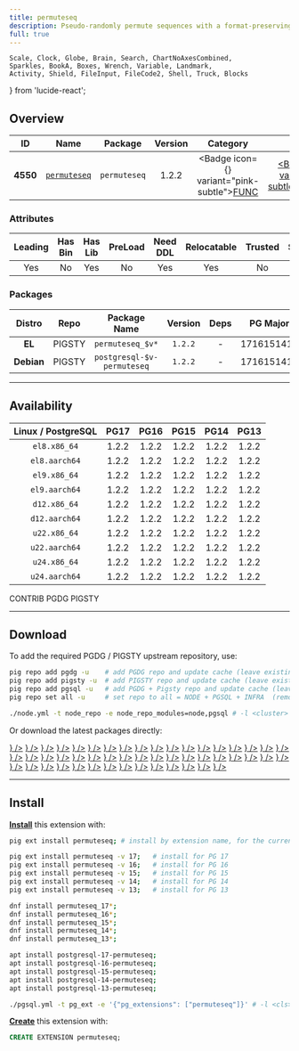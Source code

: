 ```yaml
---
title: permuteseq
description: Pseudo-randomly permute sequences with a format-preserving encryption on elements
full: true
---
```


    Scale, Clock, Globe, Brain, Search, ChartNoAxesCombined,
    Sparkles, BookA, Boxes, Wrench, Variable, Landmark,
    Activity, Shield, FileInput, FileCode2, Shell, Truck, Blocks
} from 'lucide-react';

## Overview

| <TooltipIconButton tooltip="Extension unique identifier" side="top">ID</TooltipIconButton> | <TooltipIconButton tooltip="Extension name" side="top">Name</TooltipIconButton> | <TooltipIconButton tooltip="Package name for installation" side="top">Package</TooltipIconButton> | <TooltipIconButton tooltip="Latest available extension version" side="top">Version</TooltipIconButton> | <TooltipIconButton tooltip="Extension category" side="top">Category</TooltipIconButton> | <TooltipIconButton tooltip="Open source license" side="top">License</TooltipIconButton> | <TooltipIconButton tooltip="Programming language" side="top">Lang</TooltipIconButton> |
|:--------:|:--------:|:----------:|:--------------:|:---------------------------------------:|:------------------------------------------------------:|:----:|
| **4550** | [`permuteseq`](https://github.com/dverite/permuteseq) | `permuteseq` | 1.2.2 | <Badge icon={<Variable />} variant="pink-subtle"><a href="/ext/func" className="no-underline">FUNC</a></Badge> | <a href="/ext/list/license#postgresql" className="no-underline"><Badge icon={<Scale />} variant="blue-subtle">PostgreSQL</Badge></a> | <a href="/ext/list/lang#c"><Badge icon={<FileCode2 />} variant="blue-subtle">C</Badge></a> |

### Attributes

| <TooltipIconButton tooltip="The Primary Leading extension in the Package" side="top">Leading</TooltipIconButton> | <TooltipIconButton tooltip="Contains binary utils" side="top">Has Bin</TooltipIconButton> | <TooltipIconButton tooltip="Contains .so shared library files" side="top">Has Lib</TooltipIconButton> | <TooltipIconButton tooltip="Requires preloading via shared_preload_libraries" side="top">PreLoad</TooltipIconButton> | <TooltipIconButton tooltip="Requires CREATE EXTENSION DDL command" side="top">Need DDL</TooltipIconButton> | <TooltipIconButton tooltip="Can be installed in any schema" side="top">Relocatable</TooltipIconButton> | <TooltipIconButton tooltip="Can be created by non-superuser" side="top">Trusted</TooltipIconButton> | <TooltipIconButton tooltip="Schemas used by this extension" side="top">Schemas</TooltipIconButton> |
|:-------:|:-------:|:-------:|:-------:|:--------:|:-----------:|:-------:|:-------:|
| Yes | No | Yes | No | Yes | Yes | No | - |

### Packages

| <TooltipIconButton tooltip="Linux distribution family, EL or Debian" side="top">Distro</TooltipIconButton> | <TooltipIconButton tooltip="Package repository" side="top">Repo</TooltipIconButton> | <TooltipIconButton tooltip="The RPM/DEB Package Name Pattern (replace $v with real pg major)" side="top">Package Name</TooltipIconButton> | <TooltipIconButton tooltip="Latest package version" side="top">Version</TooltipIconButton> | <TooltipIconButton tooltip="RPM/DEB Package dependencies" side="top">Deps</TooltipIconButton> | <TooltipIconButton tooltip="Available in these PostgreSQL Major Versions" side="top">PG Major</TooltipIconButton> |
|:----------:|:--------:|:------------------------:|:-----------:|:------------:|:------------------:|
|   **EL**   | <Badge variant="amber-subtle"><span className="font-bold">PIGSTY</span></Badge> | `permuteseq_$v*` | `1.2.2` | - | <Badge variant="green-subtle">17</Badge><Badge variant="green-subtle">16</Badge><Badge variant="green-subtle">15</Badge><Badge variant="green-subtle">14</Badge><Badge variant="green-subtle">13</Badge> |
| **Debian** | <Badge variant="amber-subtle"><span className="font-bold">PIGSTY</span></Badge> | `postgresql-$v-permuteseq` | `1.2.2` | - | <Badge variant="green-subtle">17</Badge><Badge variant="green-subtle">16</Badge><Badge variant="green-subtle">15</Badge><Badge variant="green-subtle">14</Badge><Badge variant="green-subtle">13</Badge> |



------

## Availability

| <TooltipIconButton tooltip="Linux Distro Arch / PostgreSQL Major Version" side="top">Linux / PostgreSQL </TooltipIconButton> | **PG17** | **PG16** | **PG15** | **PG14** | **PG13** |
|:-----:|:-----:|:-----:|:-----:|:-----:|:-----:|
| `el8.x86_64` | <Badge variant="amber-subtle">1.2.2</Badge> | <Badge variant="amber-subtle">1.2.2</Badge> | <Badge variant="amber-subtle">1.2.2</Badge> | <Badge variant="amber-subtle">1.2.2</Badge> | <Badge variant="amber-subtle">1.2.2</Badge> |
| `el8.aarch64` | <Badge variant="amber-subtle">1.2.2</Badge> | <Badge variant="amber-subtle">1.2.2</Badge> | <Badge variant="amber-subtle">1.2.2</Badge> | <Badge variant="amber-subtle">1.2.2</Badge> | <Badge variant="amber-subtle">1.2.2</Badge> |
| `el9.x86_64` | <Badge variant="amber-subtle">1.2.2</Badge> | <Badge variant="amber-subtle">1.2.2</Badge> | <Badge variant="amber-subtle">1.2.2</Badge> | <Badge variant="amber-subtle">1.2.2</Badge> | <Badge variant="amber-subtle">1.2.2</Badge> |
| `el9.aarch64` | <Badge variant="amber-subtle">1.2.2</Badge> | <Badge variant="amber-subtle">1.2.2</Badge> | <Badge variant="amber-subtle">1.2.2</Badge> | <Badge variant="amber-subtle">1.2.2</Badge> | <Badge variant="amber-subtle">1.2.2</Badge> |
| `d12.x86_64` | <Badge variant="amber-subtle">1.2.2</Badge> | <Badge variant="amber-subtle">1.2.2</Badge> | <Badge variant="amber-subtle">1.2.2</Badge> | <Badge variant="amber-subtle">1.2.2</Badge> | <Badge variant="amber-subtle">1.2.2</Badge> |
| `d12.aarch64` | <Badge variant="amber-subtle">1.2.2</Badge> | <Badge variant="amber-subtle">1.2.2</Badge> | <Badge variant="amber-subtle">1.2.2</Badge> | <Badge variant="amber-subtle">1.2.2</Badge> | <Badge variant="amber-subtle">1.2.2</Badge> |
| `u22.x86_64` | <Badge variant="amber-subtle">1.2.2</Badge> | <Badge variant="amber-subtle">1.2.2</Badge> | <Badge variant="amber-subtle">1.2.2</Badge> | <Badge variant="amber-subtle">1.2.2</Badge> | <Badge variant="amber-subtle">1.2.2</Badge> |
| `u22.aarch64` | <Badge variant="amber-subtle">1.2.2</Badge> | <Badge variant="amber-subtle">1.2.2</Badge> | <Badge variant="amber-subtle">1.2.2</Badge> | <Badge variant="amber-subtle">1.2.2</Badge> | <Badge variant="amber-subtle">1.2.2</Badge> |
| `u24.x86_64` | <Badge variant="amber-subtle">1.2.2</Badge> | <Badge variant="amber-subtle">1.2.2</Badge> | <Badge variant="amber-subtle">1.2.2</Badge> | <Badge variant="amber-subtle">1.2.2</Badge> | <Badge variant="amber-subtle">1.2.2</Badge> |
| `u24.aarch64` | <Badge variant="amber-subtle">1.2.2</Badge> | <Badge variant="amber-subtle">1.2.2</Badge> | <Badge variant="amber-subtle">1.2.2</Badge> | <Badge variant="amber-subtle">1.2.2</Badge> | <Badge variant="amber-subtle">1.2.2</Badge> |

<Badge variant="green-subtle"><span className="font-black">CONTRIB</span></Badge> <Badge variant="blue-subtle"><span className="font-black">PGDG</span></Badge> <Badge variant="amber-subtle"><span className="font-black">PIGSTY</span></Badge>

------

## Download

To add the required PGDG / PIGSTY upstream repository, use:

```bash tab="pig"
pig repo add pgdg -u    # add PGDG repo and update cache (leave existing repos)
pig repo add pigsty -u  # add PIGSTY repo and update cache (leave existing repos)
pig repo add pgsql -u   # add PGDG + Pigsty repo and update cache (leave existing repos)
pig repo set all -u     # set repo to all = NODE + PGSQL + INFRA  (remove existing repos)
```
```bash tab="pigsty"
./node.yml -t node_repo -e node_repo_modules=node,pgsql # -l <cluster>
```

Or download the latest packages directly:

<Files>
    <Folder name="el8.x86_64">
        <a href="https://repo.pigsty.io/yum/pgsql/el8.x86_64/permuteseq_17-1.2.2-1PIGSTY.el8.x86_64.rpm"><File name="permuteseq_17-1.2.2-1PIGSTY.el8.x86_64.rpm" icon={<Package className="text-emerald-500" />} /></a>
        <a href="https://repo.pigsty.io/yum/pgsql/el8.x86_64/permuteseq_16-1.2.2-1PIGSTY.el8.x86_64.rpm"><File name="permuteseq_16-1.2.2-1PIGSTY.el8.x86_64.rpm" icon={<Package className="text-emerald-500" />} /></a>
        <a href="https://repo.pigsty.io/yum/pgsql/el8.x86_64/permuteseq_15-1.2.2-1PIGSTY.el8.x86_64.rpm"><File name="permuteseq_15-1.2.2-1PIGSTY.el8.x86_64.rpm" icon={<Package className="text-emerald-500" />} /></a>
        <a href="https://repo.pigsty.io/yum/pgsql/el8.x86_64/permuteseq_14-1.2.2-1PIGSTY.el8.x86_64.rpm"><File name="permuteseq_14-1.2.2-1PIGSTY.el8.x86_64.rpm" icon={<Package className="text-emerald-500" />} /></a>
        <a href="https://repo.pigsty.io/yum/pgsql/el8.x86_64/permuteseq_13-1.2.2-1PIGSTY.el8.x86_64.rpm"><File name="permuteseq_13-1.2.2-1PIGSTY.el8.x86_64.rpm" icon={<Package className="text-emerald-500" />} /></a>
    </Folder>
    <Folder name="el8.aarch64">
        <a href="https://repo.pigsty.io/yum/pgsql/el8.aarch64/permuteseq_17-1.2.2-1PIGSTY.el8.aarch64.rpm"><File name="permuteseq_17-1.2.2-1PIGSTY.el8.aarch64.rpm" icon={<Package className="text-orange-500" />} /></a>
        <a href="https://repo.pigsty.io/yum/pgsql/el8.aarch64/permuteseq_16-1.2.2-1PIGSTY.el8.aarch64.rpm"><File name="permuteseq_16-1.2.2-1PIGSTY.el8.aarch64.rpm" icon={<Package className="text-orange-500" />} /></a>
        <a href="https://repo.pigsty.io/yum/pgsql/el8.aarch64/permuteseq_15-1.2.2-1PIGSTY.el8.aarch64.rpm"><File name="permuteseq_15-1.2.2-1PIGSTY.el8.aarch64.rpm" icon={<Package className="text-orange-500" />} /></a>
        <a href="https://repo.pigsty.io/yum/pgsql/el8.aarch64/permuteseq_14-1.2.2-1PIGSTY.el8.aarch64.rpm"><File name="permuteseq_14-1.2.2-1PIGSTY.el8.aarch64.rpm" icon={<Package className="text-orange-500" />} /></a>
        <a href="https://repo.pigsty.io/yum/pgsql/el8.aarch64/permuteseq_13-1.2.2-1PIGSTY.el8.aarch64.rpm"><File name="permuteseq_13-1.2.2-1PIGSTY.el8.aarch64.rpm" icon={<Package className="text-orange-500" />} /></a>
    </Folder>
    <Folder name="el9.x86_64">
        <a href="https://repo.pigsty.io/yum/pgsql/el9.x86_64/permuteseq_17-1.2.2-1PIGSTY.el9.x86_64.rpm"><File name="permuteseq_17-1.2.2-1PIGSTY.el9.x86_64.rpm" icon={<Package className="text-emerald-500" />} /></a>
        <a href="https://repo.pigsty.io/yum/pgsql/el9.x86_64/permuteseq_16-1.2.2-1PIGSTY.el9.x86_64.rpm"><File name="permuteseq_16-1.2.2-1PIGSTY.el9.x86_64.rpm" icon={<Package className="text-emerald-500" />} /></a>
        <a href="https://repo.pigsty.io/yum/pgsql/el9.x86_64/permuteseq_15-1.2.2-1PIGSTY.el9.x86_64.rpm"><File name="permuteseq_15-1.2.2-1PIGSTY.el9.x86_64.rpm" icon={<Package className="text-emerald-500" />} /></a>
        <a href="https://repo.pigsty.io/yum/pgsql/el9.x86_64/permuteseq_14-1.2.2-1PIGSTY.el9.x86_64.rpm"><File name="permuteseq_14-1.2.2-1PIGSTY.el9.x86_64.rpm" icon={<Package className="text-emerald-500" />} /></a>
        <a href="https://repo.pigsty.io/yum/pgsql/el9.x86_64/permuteseq_13-1.2.2-1PIGSTY.el9.x86_64.rpm"><File name="permuteseq_13-1.2.2-1PIGSTY.el9.x86_64.rpm" icon={<Package className="text-emerald-500" />} /></a>
    </Folder>
    <Folder name="el9.aarch64">
        <a href="https://repo.pigsty.io/yum/pgsql/el9.aarch64/permuteseq_17-1.2.2-1PIGSTY.el9.aarch64.rpm"><File name="permuteseq_17-1.2.2-1PIGSTY.el9.aarch64.rpm" icon={<Package className="text-orange-500" />} /></a>
        <a href="https://repo.pigsty.io/yum/pgsql/el9.aarch64/permuteseq_16-1.2.2-1PIGSTY.el9.aarch64.rpm"><File name="permuteseq_16-1.2.2-1PIGSTY.el9.aarch64.rpm" icon={<Package className="text-orange-500" />} /></a>
        <a href="https://repo.pigsty.io/yum/pgsql/el9.aarch64/permuteseq_15-1.2.2-1PIGSTY.el9.aarch64.rpm"><File name="permuteseq_15-1.2.2-1PIGSTY.el9.aarch64.rpm" icon={<Package className="text-orange-500" />} /></a>
        <a href="https://repo.pigsty.io/yum/pgsql/el9.aarch64/permuteseq_14-1.2.2-1PIGSTY.el9.aarch64.rpm"><File name="permuteseq_14-1.2.2-1PIGSTY.el9.aarch64.rpm" icon={<Package className="text-orange-500" />} /></a>
        <a href="https://repo.pigsty.io/yum/pgsql/el9.aarch64/permuteseq_13-1.2.2-1PIGSTY.el9.aarch64.rpm"><File name="permuteseq_13-1.2.2-1PIGSTY.el9.aarch64.rpm" icon={<Package className="text-orange-500" />} /></a>
    </Folder>
    <Folder name="d12.x86_64">
        <a href="https://repo.pigsty.io/apt/pgsql/bookworm/pool/main/p/permuteseq/postgresql-17-permuteseq_1.2.2-1PIGSTY~bookworm_amd64.deb"><File name="postgresql-17-permuteseq_1.2.2-1PIGSTY~bookworm_amd64.deb" icon={<Box className="text-emerald-500" />} /></a>
        <a href="https://repo.pigsty.io/apt/pgsql/bookworm/pool/main/p/permuteseq/postgresql-16-permuteseq_1.2.2-1PIGSTY~bookworm_amd64.deb"><File name="postgresql-16-permuteseq_1.2.2-1PIGSTY~bookworm_amd64.deb" icon={<Box className="text-emerald-500" />} /></a>
        <a href="https://repo.pigsty.io/apt/pgsql/bookworm/pool/main/p/permuteseq/postgresql-15-permuteseq_1.2.2-1PIGSTY~bookworm_amd64.deb"><File name="postgresql-15-permuteseq_1.2.2-1PIGSTY~bookworm_amd64.deb" icon={<Box className="text-emerald-500" />} /></a>
        <a href="https://repo.pigsty.io/apt/pgsql/bookworm/pool/main/p/permuteseq/postgresql-14-permuteseq_1.2.2-1PIGSTY~bookworm_amd64.deb"><File name="postgresql-14-permuteseq_1.2.2-1PIGSTY~bookworm_amd64.deb" icon={<Box className="text-emerald-500" />} /></a>
        <a href="https://repo.pigsty.io/apt/pgsql/bookworm/pool/main/p/permuteseq/postgresql-13-permuteseq_1.2.2-1PIGSTY~bookworm_amd64.deb"><File name="postgresql-13-permuteseq_1.2.2-1PIGSTY~bookworm_amd64.deb" icon={<Box className="text-emerald-500" />} /></a>
    </Folder>
    <Folder name="d12.aarch64">
        <a href="https://repo.pigsty.io/apt/pgsql/bookworm/pool/main/p/permuteseq/postgresql-17-permuteseq_1.2.2-1PIGSTY~bookworm_arm64.deb"><File name="postgresql-17-permuteseq_1.2.2-1PIGSTY~bookworm_arm64.deb" icon={<Box className="text-orange-500" />} /></a>
        <a href="https://repo.pigsty.io/apt/pgsql/bookworm/pool/main/p/permuteseq/postgresql-16-permuteseq_1.2.2-1PIGSTY~bookworm_arm64.deb"><File name="postgresql-16-permuteseq_1.2.2-1PIGSTY~bookworm_arm64.deb" icon={<Box className="text-orange-500" />} /></a>
        <a href="https://repo.pigsty.io/apt/pgsql/bookworm/pool/main/p/permuteseq/postgresql-15-permuteseq_1.2.2-1PIGSTY~bookworm_arm64.deb"><File name="postgresql-15-permuteseq_1.2.2-1PIGSTY~bookworm_arm64.deb" icon={<Box className="text-orange-500" />} /></a>
        <a href="https://repo.pigsty.io/apt/pgsql/bookworm/pool/main/p/permuteseq/postgresql-14-permuteseq_1.2.2-1PIGSTY~bookworm_arm64.deb"><File name="postgresql-14-permuteseq_1.2.2-1PIGSTY~bookworm_arm64.deb" icon={<Box className="text-orange-500" />} /></a>
        <a href="https://repo.pigsty.io/apt/pgsql/bookworm/pool/main/p/permuteseq/postgresql-13-permuteseq_1.2.2-1PIGSTY~bookworm_arm64.deb"><File name="postgresql-13-permuteseq_1.2.2-1PIGSTY~bookworm_arm64.deb" icon={<Box className="text-orange-500" />} /></a>
    </Folder>
    <Folder name="u22.x86_64">
        <a href="https://repo.pigsty.io/apt/pgsql/jammy/pool/main/p/permuteseq/postgresql-17-permuteseq_1.2.2-1PIGSTY~jammy_amd64.deb"><File name="postgresql-17-permuteseq_1.2.2-1PIGSTY~jammy_amd64.deb" icon={<Box className="text-emerald-500" />} /></a>
        <a href="https://repo.pigsty.io/apt/pgsql/jammy/pool/main/p/permuteseq/postgresql-16-permuteseq_1.2.2-1PIGSTY~jammy_amd64.deb"><File name="postgresql-16-permuteseq_1.2.2-1PIGSTY~jammy_amd64.deb" icon={<Box className="text-emerald-500" />} /></a>
        <a href="https://repo.pigsty.io/apt/pgsql/jammy/pool/main/p/permuteseq/postgresql-15-permuteseq_1.2.2-1PIGSTY~jammy_amd64.deb"><File name="postgresql-15-permuteseq_1.2.2-1PIGSTY~jammy_amd64.deb" icon={<Box className="text-emerald-500" />} /></a>
        <a href="https://repo.pigsty.io/apt/pgsql/jammy/pool/main/p/permuteseq/postgresql-14-permuteseq_1.2.2-1PIGSTY~jammy_amd64.deb"><File name="postgresql-14-permuteseq_1.2.2-1PIGSTY~jammy_amd64.deb" icon={<Box className="text-emerald-500" />} /></a>
        <a href="https://repo.pigsty.io/apt/pgsql/jammy/pool/main/p/permuteseq/postgresql-13-permuteseq_1.2.2-1PIGSTY~jammy_amd64.deb"><File name="postgresql-13-permuteseq_1.2.2-1PIGSTY~jammy_amd64.deb" icon={<Box className="text-emerald-500" />} /></a>
    </Folder>
    <Folder name="u22.aarch64">
        <a href="https://repo.pigsty.io/apt/pgsql/jammy/pool/main/p/permuteseq/postgresql-17-permuteseq_1.2.2-1PIGSTY~jammy_arm64.deb"><File name="postgresql-17-permuteseq_1.2.2-1PIGSTY~jammy_arm64.deb" icon={<Box className="text-orange-500" />} /></a>
        <a href="https://repo.pigsty.io/apt/pgsql/jammy/pool/main/p/permuteseq/postgresql-16-permuteseq_1.2.2-1PIGSTY~jammy_arm64.deb"><File name="postgresql-16-permuteseq_1.2.2-1PIGSTY~jammy_arm64.deb" icon={<Box className="text-orange-500" />} /></a>
        <a href="https://repo.pigsty.io/apt/pgsql/jammy/pool/main/p/permuteseq/postgresql-15-permuteseq_1.2.2-1PIGSTY~jammy_arm64.deb"><File name="postgresql-15-permuteseq_1.2.2-1PIGSTY~jammy_arm64.deb" icon={<Box className="text-orange-500" />} /></a>
        <a href="https://repo.pigsty.io/apt/pgsql/jammy/pool/main/p/permuteseq/postgresql-14-permuteseq_1.2.2-1PIGSTY~jammy_arm64.deb"><File name="postgresql-14-permuteseq_1.2.2-1PIGSTY~jammy_arm64.deb" icon={<Box className="text-orange-500" />} /></a>
        <a href="https://repo.pigsty.io/apt/pgsql/jammy/pool/main/p/permuteseq/postgresql-13-permuteseq_1.2.2-1PIGSTY~jammy_arm64.deb"><File name="postgresql-13-permuteseq_1.2.2-1PIGSTY~jammy_arm64.deb" icon={<Box className="text-orange-500" />} /></a>
    </Folder>
    <Folder name="u24.x86_64">
        <a href="https://repo.pigsty.io/apt/pgsql/noble/pool/main/p/permuteseq/postgresql-17-permuteseq_1.2.2-1PIGSTY~noble_amd64.deb"><File name="postgresql-17-permuteseq_1.2.2-1PIGSTY~noble_amd64.deb" icon={<Box className="text-emerald-500" />} /></a>
        <a href="https://repo.pigsty.io/apt/pgsql/noble/pool/main/p/permuteseq/postgresql-16-permuteseq_1.2.2-1PIGSTY~noble_amd64.deb"><File name="postgresql-16-permuteseq_1.2.2-1PIGSTY~noble_amd64.deb" icon={<Box className="text-emerald-500" />} /></a>
        <a href="https://repo.pigsty.io/apt/pgsql/noble/pool/main/p/permuteseq/postgresql-15-permuteseq_1.2.2-1PIGSTY~noble_amd64.deb"><File name="postgresql-15-permuteseq_1.2.2-1PIGSTY~noble_amd64.deb" icon={<Box className="text-emerald-500" />} /></a>
        <a href="https://repo.pigsty.io/apt/pgsql/noble/pool/main/p/permuteseq/postgresql-14-permuteseq_1.2.2-1PIGSTY~noble_amd64.deb"><File name="postgresql-14-permuteseq_1.2.2-1PIGSTY~noble_amd64.deb" icon={<Box className="text-emerald-500" />} /></a>
        <a href="https://repo.pigsty.io/apt/pgsql/noble/pool/main/p/permuteseq/postgresql-13-permuteseq_1.2.2-1PIGSTY~noble_amd64.deb"><File name="postgresql-13-permuteseq_1.2.2-1PIGSTY~noble_amd64.deb" icon={<Box className="text-emerald-500" />} /></a>
    </Folder>
    <Folder name="u24.aarch64">
        <a href="https://repo.pigsty.io/apt/pgsql/noble/pool/main/p/permuteseq/postgresql-17-permuteseq_1.2.2-1PIGSTY~noble_arm64.deb"><File name="postgresql-17-permuteseq_1.2.2-1PIGSTY~noble_arm64.deb" icon={<Box className="text-orange-500" />} /></a>
        <a href="https://repo.pigsty.io/apt/pgsql/noble/pool/main/p/permuteseq/postgresql-16-permuteseq_1.2.2-1PIGSTY~noble_arm64.deb"><File name="postgresql-16-permuteseq_1.2.2-1PIGSTY~noble_arm64.deb" icon={<Box className="text-orange-500" />} /></a>
        <a href="https://repo.pigsty.io/apt/pgsql/noble/pool/main/p/permuteseq/postgresql-15-permuteseq_1.2.2-1PIGSTY~noble_arm64.deb"><File name="postgresql-15-permuteseq_1.2.2-1PIGSTY~noble_arm64.deb" icon={<Box className="text-orange-500" />} /></a>
        <a href="https://repo.pigsty.io/apt/pgsql/noble/pool/main/p/permuteseq/postgresql-14-permuteseq_1.2.2-1PIGSTY~noble_arm64.deb"><File name="postgresql-14-permuteseq_1.2.2-1PIGSTY~noble_arm64.deb" icon={<Box className="text-orange-500" />} /></a>
        <a href="https://repo.pigsty.io/apt/pgsql/noble/pool/main/p/permuteseq/postgresql-13-permuteseq_1.2.2-1PIGSTY~noble_arm64.deb"><File name="postgresql-13-permuteseq_1.2.2-1PIGSTY~noble_arm64.deb" icon={<Box className="text-orange-500" />} /></a>
    </Folder>
</Files>

------

## Install

[**Install**](/docs/pgsql/extension/install) this extension with:

```bash tab="pig"
pig ext install permuteseq; # install by extension name, for the current active PG version

pig ext install permuteseq -v 17;   # install for PG 17
pig ext install permuteseq -v 16;   # install for PG 16
pig ext install permuteseq -v 15;   # install for PG 15
pig ext install permuteseq -v 14;   # install for PG 14
pig ext install permuteseq -v 13;   # install for PG 13
```
```bash tab="yum" 
dnf install permuteseq_17*;
dnf install permuteseq_16*;
dnf install permuteseq_15*;
dnf install permuteseq_14*;
dnf install permuteseq_13*;
```
```bash tab="apt" 
apt install postgresql-17-permuteseq;
apt install postgresql-16-permuteseq;
apt install postgresql-15-permuteseq;
apt install postgresql-14-permuteseq;
apt install postgresql-13-permuteseq;
```
```bash tab="ansible"
./pgsql.yml -t pg_ext -e '{"pg_extensions": ["permuteseq"]}' # -l <cls>
```

[**Create**](/docs/pgsql/extension/create) this extension with:

```sql
CREATE EXTENSION permuteseq;
```


